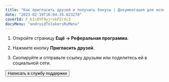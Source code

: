 ```yaml
---
title: "Как пригласить друзей и получать бонусы | Документация для исполнителей Толоки"
date: "2023-02-19T16:04:35.623278"
coverId: F_bIcOYF9yjrxkPZrXc3
docsMenu: "androidTolokersRuMenu"
---
```



<RuReferalContent1/>

1. Откройте страницу **Ещё → Реферальная программа**.

1. Нажмите кнопку **Пригласить друзей**.

1. Скопируйте и отправьте ссылку друзьям или поделитесь ей в социальной сети.

<RuReferalContent2/>

<Button view="defaultInverse" size="l" type="link" url="../troubleshooting/support?form-source=referal">Написать в службу поддержки</Button>
